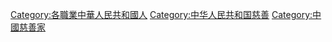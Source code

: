 [[Category:各職業中華人民共和國人|Category:各職業中華人民共和國人]]
[[Category:中华人民共和国慈善|Category:中华人民共和国慈善]]
[[Category:中國慈善家|Category:中國慈善家]]